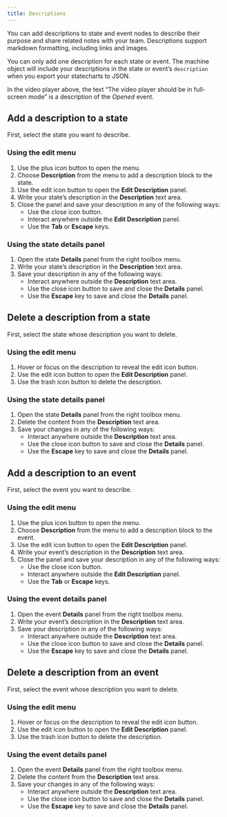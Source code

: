 ```yaml
---
title: Descriptions
---
```


You can add descriptions to state and event nodes to describe their purpose and share related notes with your team. Descriptions support markdown formatting, including links and images.

You can only add one description for each state or event. The machine object will include your descriptions in the state or event’s `description` when you export your statecharts to JSON.

<EmbedMachine name="Video player" embedURL="https://stately.ai/registry/editor/embed/e13bef2b-bb13-4465-96ac-0bc25340688e?machineId=574ede8a-a328-40fe-a4f9-c80fffb2c30a" />

In the video player above, the text “The video player should be in full-screen mode” is a description of the *Opened* event.

## Add a description to a state

First, select the state you want to describe.

### Using the edit menu

1. Use the <Plus size={18} /> plus icon button to open the menu.
2. Choose **Description** from the menu to add a description block to the state.
3. Use the <Edit size={18} /> edit icon button to open the **Edit Description** panel.
4. Write your state’s description in the **Description** text area.
5. Close the panel and save your description in any of the following ways: 
    - Use the <X size={18} /> close icon button.
    - Interact anywhere outside the **Edit Description** panel.
    - Use the **Tab** or **Escape** keys.

### Using the state details panel

1. Open the state <Info size={18} /> **Details** panel from the right toolbox menu.
2. Write your state’s description in the **Description** text area.
3. Save your description in any of the following ways: 
    - Interact anywhere outside the **Description** text area.
    - Use the <X size={18} /> close icon button to save and close the **Details** panel.
    - Use the **Escape** key to save and close the **Details** panel.

## Delete a description from a state

First, select the state whose description you want to delete.

### Using the edit menu

1. Hover or focus on the description to reveal the <Edit size={18} /> edit icon button.
2. Use the <Edit size={18} /> edit icon button to open the **Edit Description** panel.
3. Use the <Trash size={18} /> trash icon button to delete the description.

### Using the state details panel

1. Open the state <Info size={18} /> **Details** panel from the right toolbox menu.
2. Delete the content from the **Description** text area.
3. Save your changes in any of the following ways: 
    - Interact anywhere outside the **Description** text area.
    - Use the <X size={18} /> close icon button to save and close the **Details** panel.
    - Use the **Escape** key to save and close the **Details** panel.

## Add a description to an event

First, select the event you want to describe.

### Using the edit menu

1. Use the <Plus size={18} /> plus icon button to open the menu.
2. Choose **Description** from the menu to add a description block to the event.
3. Use the <Edit size={18} /> edit icon button to open the **Edit Description** panel.
4. Write your event’s description in the **Description** text area.
5. Close the panel and save your description in any of the following ways: 
    - Use the <X size={18} /> close icon button.
    - Interact anywhere outside the **Edit Description** panel.
    - Use the **Tab** or **Escape** keys.

### Using the event details panel

1. Open the event <Info size={18} /> **Details** panel from the right toolbox menu.
2. Write your event’s description in the **Description** text area.
3. Save your description in any of the following ways: 
    - Interact anywhere outside the **Description** text area.
    - Use the <X size={18} /> close icon button to save and close the **Details** panel.
    - Use the **Escape** key to save and close the **Details** panel.

## Delete a description from an event

First, select the event whose description you want to delete.

### Using the edit menu

1. Hover or focus on the description to reveal the <Edit size={18} /> edit icon button.
2. Use the <Edit size={18} /> edit icon button to open the **Edit Description** panel.
3. Use the <Trash size={18} /> trash icon button to delete the description.

### Using the event details panel

1. Open the event <Info size={18} /> **Details** panel from the right toolbox menu.
2. Delete the content from the **Description** text area.
3. Save your changes in any of the following ways: 
    - Interact anywhere outside the **Description** text area.
    - Use the <X size={18} /> close icon button to save and close the **Details** panel.
    - Use the **Escape** key to save and close the **Details** panel.